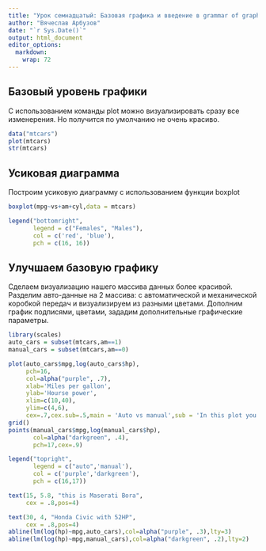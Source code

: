 ```yaml
---
title: "Урок семнадцатый: Базовая графика и введение в grammar of graphics"
author: "Вячеслав Арбузов"
date: "`r Sys.Date()`"
output: html_document
editor_options: 
  markdown: 
    wrap: 72
---
```


## Базовый уровень графики
С использованием команды plot можно визуализировать сразу все изменерения. Но получится по умолчанию не очень красиво.

```r
data("mtcars")
plot(mtcars)
str(mtcars)
```


## Усиковая диаграмма
Построим усиковую диаграмму с использованием функции boxplot

```r
boxplot(mpg~vs+am+cyl,data = mtcars)

legend("bottomright",
       legend = c("Females", "Males"),
       col = c('red', 'blue'),
       pch = c(16, 16))
```

## Улучшаем базовую графику
Сделаем визуализацию нашего массива данных более красивой. Разделим авто-данные на 2 массива: с автоматической и механической коробкой передач и визуализируем из разными цветами. Дополним график подписями, цветами, зададим дополнительные графические параметры.

```r
library(scales)
auto_cars = subset(mtcars,am==1)
manual_cars = subset(mtcars,am==0)

plot(auto_cars$mpg,log(auto_cars$hp),
     pch=16,
     col=alpha("purple", .7),
     xlab='Miles per gallon',
     ylab='Hourse power',
     xlim=c(10,40),
     ylim=c(4,6),
     cex=.7,cex.sub=.5,main = 'Auto vs manual',sub = 'In this plot you can find relation between \n gasoline consumption and power of the car')
grid()
points(manual_cars$mpg,log(manual_cars$hp),
       col=alpha("darkgreen", .4),
       pch=17,cex=.9)

legend("topright",
       legend = c("auto",'manual'),
       col = c('purple','darkgreen'),
       pch = c(16,17))

text(15, 5.8, "this is Maserati Bora",
     cex = .8,pos=4)

text(30, 4, "Honda Civic with 52HP",
     cex = .8,pos=4)
abline(lm(log(hp)~mpg,auto_cars),col=alpha("purple", .3),lty=3)
abline(lm(log(hp)~mpg,manual_cars),col=alpha("darkgreen", .2),lty=2)

```
